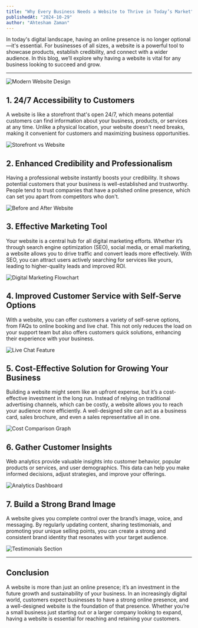 ```yaml
---
title: "Why Every Business Needs a Website to Thrive in Today’s Market"
publishedAt: "2024-10-29"
author: "Ahtesham Zaman"
---
```



In today&apos;s digital landscape, having an online presence is no longer optional—it&apos;s essential. For businesses of all sizes, a website is a powerful tool to showcase products, establish credibility, and connect with a wider audience. In this blog, we’ll explore why having a website is vital for any business looking to succeed and grow.

---

![Modern Website Design](https://www.ahtesham.tech/_next/image?url=%2FTaxClickIn.png&w=640&q=75 "Modern website homepage for various business categories")

## 1. 24/7 Accessibility to Customers

A website is like a storefront that&apos;s open 24/7, which means potential customers can find information about your business, products, or services at any time. Unlike a physical location, your website doesn&apos;t need breaks, making it convenient for customers and maximizing business opportunities.

![Storefront vs Website](https://channelkeywp.com/wp-content/uploads/amazon-brand-store-desktop-mobile-screenshot-online-storefront.jpg "Physical store vs website operating hours comparison")

## 2. Enhanced Credibility and Professionalism

Having a professional website instantly boosts your credibility. It shows potential customers that your business is well-established and trustworthy. People tend to trust companies that have a polished online presence, which can set you apart from competitors who don&apos;t.

![Before and After Website](https://assets.justinmind.com/wp-content/uploads/2018/11/mailchimp-website-redesign-Justinmind.png "Professional website vs no website")

## 3. Effective Marketing Tool

Your website is a central hub for all digital marketing efforts. Whether it’s through search engine optimization (SEO), social media, or email marketing, a website allows you to drive traffic and convert leads more effectively. With SEO, you can attract users actively searching for services like yours, leading to higher-quality leads and improved ROI.

![Digital Marketing Flowchart](https://www.shutterstock.com/image-vector/vector-infographics-timeline-design-template-600nw-566586028.jpg "Digital marketing channels leading to a website")

## 4. Improved Customer Service with Self-Serve Options

With a website, you can offer customers a variety of self-serve options, from FAQs to online booking and live chat. This not only reduces the load on your support team but also offers customers quick solutions, enhancing their experience with your business.

![Live Chat Feature](https://www.livechat.com/hero_hu26d04231a35358bfd5b412f0f6a6bbc4_191809_2240x0_resize_q75_h2_catmullrom_3.1b4af4492918da6fff3d11bb26b80a1e131be0a061bda0812f6eeda9b5637ee2.webp "Example of a live chat feature on a website")

## 5. Cost-Effective Solution for Growing Your Business

Building a website might seem like an upfront expense, but it’s a cost-effective investment in the long run. Instead of relying on traditional advertising channels, which can be costly, a website allows you to reach your audience more efficiently. A well-designed site can act as a business card, sales brochure, and even a sales representative all in one.

![Cost Comparison Graph](https://assetdigitalcom.com/wp-content/uploads/2017/05/cost-of-reach-trad-vs-dig-digirati-1024x683.jpg "Comparison of costs for traditional advertising vs a website")

## 6. Gather Customer Insights

Web analytics provide valuable insights into customer behavior, popular products or services, and user demographics. This data can help you make informed decisions, adjust strategies, and improve your offerings.

![Analytics Dashboard](https://media.whatagraph.com/google_analytics_dashboard_f3967d06eb.png "Google Analytics showing visitor demographics and popular pages")

## 7. Build a Strong Brand Image

A website gives you complete control over the brand’s image, voice, and messaging. By regularly updating content, sharing testimonials, and promoting your unique selling points, you can create a strong and consistent brand identity that resonates with your target audience.

![Testimonials Section](https://smashballoon.com/wp-content/uploads/2020/05/facebook-testimonials.png "Testimonials and About Us page example")

---

## Conclusion

A website is more than just an online presence; it’s an investment in the future growth and sustainability of your business. In an increasingly digital world, customers expect businesses to have a strong online presence, and a well-designed website is the foundation of that presence. Whether you’re a small business just starting out or a larger company looking to expand, having a website is essential for reaching and retaining your customers.
